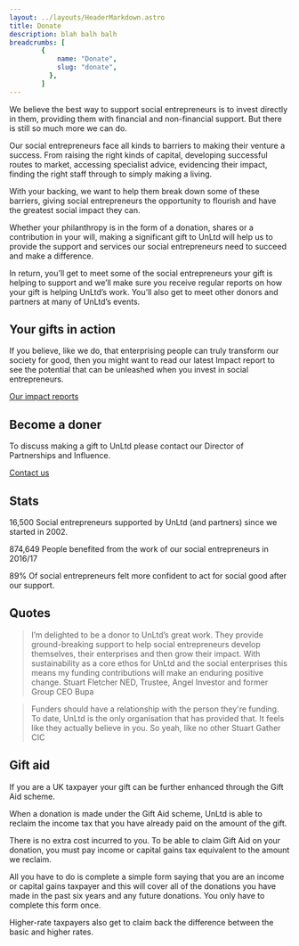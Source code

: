 ```yaml
---
layout: ../layouts/HeaderMarkdown.astro
title: Donate
description: blah balh balh
breadcrumbs: [
        {
            name: "Donate",
            slug: "donate",
          },
        ]
---
```


We believe the best way to support social entrepreneurs is to invest directly in them, providing them with financial and non-financial support. But there is still so much more we can do.

Our social entrepreneurs face all kinds to barriers to making their venture a success. From raising the right kinds of capital, developing successful routes to market, accessing specialist advice, evidencing their impact, finding the right staff through to simply making a living.

With your backing, we want to help them break down some of these barriers, giving social entrepreneurs the opportunity to flourish and have the greatest social impact they can.

Whether your philanthropy is in the form of a donation, shares or a contribution in your will, making a significant gift to UnLtd will help us to provide the support and services our social entrepreneurs need to succeed and make a difference.

In return, you’ll get to meet some of the social entrepreneurs your gift is helping to support and we’ll make sure you receive regular reports on how your gift is helping UnLtd’s work. You’ll also get to meet other donors and partners at many of UnLtd’s events.

## Your gifts in action

If you believe, like we do, that enterprising people can truly transform our society for good, then you might want to read our latest Impact report to see the potential that can be unleashed when you invest in social entrepreneurs.

[Our impact reports](https://www.unltd.org.uk/our-impact/)

## Become a doner

To discuss making a gift to UnLtd please contact our Director of Partnerships and Influence.

[Contact us](nickscott@unltd.org.uk)

## Stats

16,500
Social entrepreneurs supported by UnLtd (and partners) since we started in 2002.

874,649
People benefited from the work of our social entrepreneurs in 2016/17

89%
Of social entrepreneurs felt more confident to act for social good after our support.

## Quotes

> I’m delighted to be a donor to UnLtd’s great work. They provide ground-breaking support to help social entrepreneurs develop themselves, their enterprises and then grow their impact. With sustainability as a core ethos for UnLtd and the social enterprises this means my funding contributions will make an enduring positive change.
> Stuart Fletcher
> NED, Trustee, Angel Investor and former Group CEO Bupa

> Funders should have a relationship with the person they're funding. To date, UnLtd is the only organisation that has provided that. It feels like they actually believe in you. So yeah, like no other
> Stuart
> Gather CIC

## Gift aid

If you are a UK taxpayer your gift can be further enhanced through the Gift Aid scheme.

When a donation is made under the Gift Aid scheme, UnLtd is able to reclaim the income tax that you have already paid on the amount of the gift.

There is no extra cost incurred to you. To be able to claim Gift Aid on your donation, you must pay income or capital gains tax equivalent to the amount we reclaim.

All you have to do is complete a simple form saying that you are an income or capital gains taxpayer and this will cover all of the donations you have made in the past six years and any future donations. You only have to complete this form once.

Higher-rate taxpayers also get to claim back the difference between the basic and higher rates.
